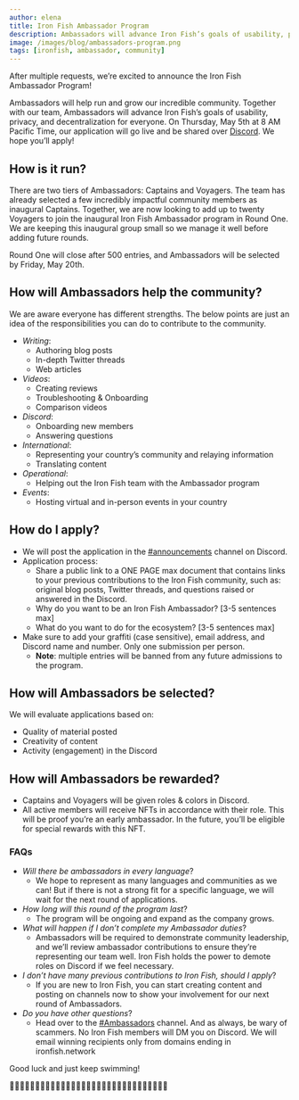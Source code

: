 ```yaml
---
author: elena
title: Iron Fish Ambassador Program
description: Ambassadors will advance Iron Fish’s goals of usability, privacy, and decentralization for everyone
image: /images/blog/ambassadors-program.png
tags: [ironfish, ambassador, community]
---
```

After multiple requests, we’re excited to announce the Iron Fish Ambassador Program!

Ambassadors will help run and grow our incredible community. Together with our team, Ambassadors will advance Iron Fish’s goals of usability, privacy, and decentralization for everyone. On Thursday, May 5th at 8 AM Pacific Time, our application will go live and be shared over [Discord][discord]. We hope you’ll apply!

## How is it run?

There are two tiers of Ambassadors: Captains and Voyagers. The team has already selected a few incredibly impactful community members as inaugural Captains. Together, we are now looking to add up to twenty Voyagers to join the inaugural Iron Fish Ambassador program in Round One. We are keeping this inaugural group small so we manage it well before adding future rounds.

Round One will close after 500 entries, and Ambassadors will be selected by Friday, May 20th.

## How will Ambassadors help the community?

We are aware everyone has different strengths. The below points are just an idea of the responsibilities you can do to contribute to the community.

* _Writing_:
  * Authoring blog posts
  * In-depth Twitter threads
  * Web articles
* _Videos_:
  * Creating reviews
  * Troubleshooting & Onboarding
  * Comparison videos
* _Discord_:
  * Onboarding new members
  * Answering questions
* _International_:
  * Representing your country’s community and relaying information
  * Translating content
* _Operational_:
  * Helping out the Iron Fish team with the Ambassador program
* _Events_:
  * Hosting virtual and in-person events in your country


## How do I apply?

* We will post the application in the [#announcements][discord-announcements] channel on Discord.
* Application process:
  * Share a public link to a ONE PAGE max document that contains links to your previous contributions to the Iron Fish community, such as: original blog posts, Twitter threads, and questions raised or answered in the Discord.
  * Why do you want to be an Iron Fish Ambassador? [3-5 sentences max]
  * What do you want to do for the ecosystem? [3-5 sentences max]
* Make sure to add your graffiti (case sensitive), email address, and Discord name and number. Only one submission per person.
  * **Note**: multiple entries will be banned from any future admissions to the program.


## How will Ambassadors be selected?

We will evaluate applications based on:
* Quality of material posted
* Creativity of content
* Activity (engagement) in the Discord


## How will Ambassadors be rewarded?

* Captains and Voyagers will be given roles & colors in Discord.
* All active members will receive NFTs in accordance with their role. This will be proof you’re an early ambassador. In the future, you’ll be eligible for special rewards with this NFT.

### FAQs
* _Will there be ambassadors in every language_?
  * We hope to represent as many languages and communities as we can! But if there is not a strong fit for a specific language, we will wait for the next round of applications.
* _How long will this round of the program last_?
  * The program will be ongoing and expand as the company grows.
* _What will happen if I don’t complete my Ambassador duties_?
  * Ambassadors will be required to demonstrate community leadership, and we’ll review ambassador contributions to ensure they’re representing our team well. Iron Fish holds the power to demote roles on Discord if we feel necessary.
* _I don’t have many previous contributions to Iron Fish, should I apply_?
  * If you are new to Iron Fish, you can start creating content and posting on channels now to show your involvement for our next round of Ambassadors.
* _Do you have other questions_?
  * Head over to the [#Ambassadors][discord-ambassadors] channel. And as always, be wary of scammers. No Iron Fish members will DM you on Discord. We will email winning recipients only from domains ending in ironfish.network

Good luck and just keep swimming!

🐠🐠🐠🐠🐠🐠🐠🐠🐠🐠🐠🐠🐠🐠🐠🐠🐠🐠🐠🐠🐠🐠🐠🐠🐠🐠🐠🐠🐠🐠🐠

[discord]: https://discord.ironfish.network
[discord-ambassadors]: https://discord.com/channels/771503434028941353/971453833270136932
[discord-announcements]: https://discord.com/channels/771503434028941353/816795744680935445
